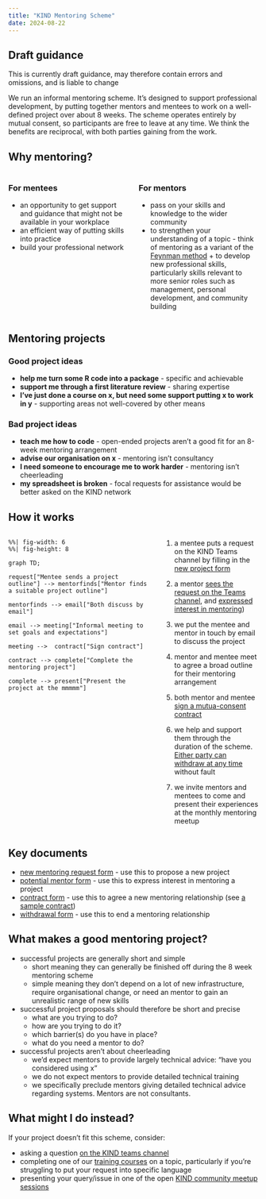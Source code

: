 ---
title: "KIND Mentoring Scheme"
date: 2024-08-22
---

:::{.callout-warning collapse=false appearance='default' icon=true}
## Draft guidance

This is currently draft guidance, may therefore contain errors and omissions, and is liable to change

:::

We run an informal mentoring scheme. It's designed to support professional development, by putting together mentors and mentees to work on a well-defined project over about 8 weeks. The scheme operates entirely by mutual consent, so participants are free to leave at any time. We think the benefits are reciprocal, with both parties gaining from the work.

## Why mentoring?

:::: {.columns}

::: {.column width='50%'}
### For mentees
+ an opportunity to get support and guidance that might not be available in your workplace 
+ an efficient way of putting skills into practice
+ build your professional network
::: 

::: {.column width='50%'}
### For mentors
+ pass on your skills and knowledge to the wider community
+ to strengthen your understanding of a topic - think of mentoring as a variant of the [Feynman method](https://www.k-state.edu/aac/success-tools/collection/Feynman_Technique.pdf) + to develop new professional skills, particularly skills relevant to more senior roles such as management, personal development, and community building 
::: 

::::

## Mentoring projects

::: {.panel-tabset}
### Good project ideas
+ **help me turn some R code into a package** - specific and achievable
+ **support me through a first literature review** - sharing expertise
+ **I've just done a course on x, but need some support putting x to work in y** - supporting areas not well-covered by other means

### Bad project ideas
+ **teach me how to code** - open-ended projects aren't a good fit for an 8-week mentoring arrangement
+ **advise our organisation on x** - mentoring isn't consultancy
+ **I need someone to encourage me to work harder** - mentoring isn't cheerleading
+ **my spreadsheet is broken** - focal requests for assistance would be better asked on the KIND network
:::

## How it works 

:::: {.columns}

::: {.column width='60%'}
```{mermaid}
%%| fig-width: 6
%%| fig-height: 8

graph TD;

request["Mentee sends a project outline"] --> mentorfinds["Mentor finds a suitable project outline"]

mentorfinds --> email["Both discuss by email"]

email --> meeting["Informal meeting to set goals and expectations"]

meeting -->  contract["Sign contract"]

contract --> complete["Complete the mentoring project"]

complete --> present["Present the project at the mmmmm"]

```
:::

::: {.column width='40%'}
1. a mentee puts a request on the KIND Teams channel by filling in the [new project form](https://forms.office.com/e/AUCcHB4ySj)

1. a mentor [sees the request on the Teams channel](https://teams.microsoft.com/l/channel/19%3A0708d3664e064dd3a0dbbe3079817283%40thread.tacv2/Mentoring?groupId=106d08f3-9026-40e2-b3c7-87cd87304d58&tenantId=10efe0bd-a030-4bca-809c-b5e6745e499a), and [expressed interest in mentoring](https://forms.office.com/e/01bdi52YHB))

1. we put the mentee and mentor in touch by email to discuss the project

1. mentor and mentee meet to agree a broad outline for their mentoring arrangement

1. both mentor and mentee [sign a mutua-consent contract]((https://forms.office.com/e/ik4fpth04B))

1. we help and support them through the duration of the scheme. [Either party can withdraw at any time](https://forms.office.com/e/9mDyGFVzB1) without fault

1. we invite mentors and mentees to come and present their experiences at the monthly mentoring meetup
:::

::::

## Key documents

+ [new mentoring request form](https://forms.office.com/e/AUCcHB4ySj) - use this to propose a new project
+ [potential mentor form](https://forms.office.com/e/01bdi52YHB) - use this to express interest in mentoring a project
+ [contract form](https://forms.office.com/e/ik4fpth04B) - use this to agree a new mentoring relationship (see [a sample contract](src/KIND_mentoring_sample_contract.pdf))
+ [withdrawal form](https://forms.office.com/e/9mDyGFVzB1) - use this to end a mentoring relationship

## What makes a good mentoring project?

+ successful projects are generally short and simple
  + short meaning they can generally be finished off during the 8 week mentoring scheme
  + simple meaning they don't depend on a lot of new infrastructure, require organisational change, or need an mentor to gain an unrealistic range of new skills
+ successful project proposals should therefore be short and precise
  + what are you trying to do?
  + how are you trying to do it?
  + which barrier(s) do you have in place?
  + what do you need a mentor to do?
+ successful projects aren't about cheerleading
  + we'd expect mentors to provide largely technical advice: "have you considered using x"
  + we do not expect mentors to provide detailed technical training
  + we specifically preclude mentors giving detailed technical advice regarding systems. Mentors are not consultants.

## What might I do instead?
If your project doesn't fit this scheme, consider:

+ asking a question [on the KIND teams channel](https://teams.microsoft.com/l/channel/19%3AQZ7-PbFVcziG2piHLt1_ifey3I2cwFL0yBuTSS8vVao1%40thread.tacv2/General?groupId=106d08f3-9026-40e2-b3c7-87cd87304d58&tenantId=10efe0bd-a030-4bca-809c-b5e6745e499a)
+ completing one of our [training courses](https://learn.nes.nhs.scot/36791) on a topic, particularly if you're struggling to put your request into specific language
+ presenting your query/issue in one of the open [KIND community meetup sessions](kind_cms.qmd)